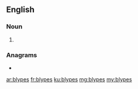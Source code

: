 ==English==

===Noun===
{{head|en|noun plural form}}

# {{plural of|blype|lang=en}}

===Anagrams===
* {{l|en|byspel}}

[[ar:blypes]]
[[fr:blypes]]
[[ku:blypes]]
[[mg:blypes]]
[[my:blypes]]
